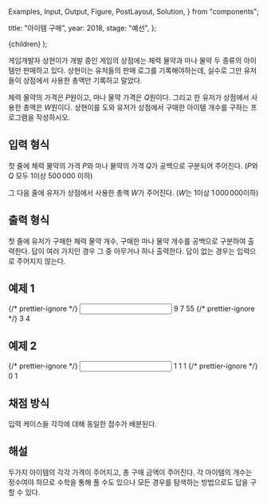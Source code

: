   Examples,
  Input,
  Output,
  Figure,
  PostLayout,
  Solution,
} from "components";

  title: "아이템 구매",
  year: 2018,
  stage: "예선",
};

  <PostLayout meta={meta}>{children}</PostLayout>
);

게임개발자 상현이가 개발 중인 게임의 상점에는 체력 물약과 마나 물약 두 종류의 아이템만 판매하고 있다. 상현이는 유저들의 판매 로그를 기록해야하는데, 실수로 그만 유저들이 상점에서 사용한 총액만 기록하고 말았다.

체력 물약의 가격은 $P$원이고, 마나 물약 가격은 $Q$원이다. 그리고 한 유저가 상점에서 사용한 총액은 $W$원이다. 상현이를 도와 유저가 상점에서 구매한 아이템 개수를 구하는 프로그램을 작성하시오.

## 입력 형식

첫 줄에 체력 물약의 가격 $P$와 마나 물약의 가격 $Q$가 공백으로 구분되어 주어진다. ($P$와 $Q$ 모두 $1$이상 $500\,000$ 이하)

그 다음 줄에 유저가 상점에서 사용한 총액 $W$가 주어진다. ($W$는 $1$이상 $1\,000\,000$이하)

## 출력 형식

첫 줄에 유저가 구매한 체력 물약 개수, 구매한 마나 물약 개수를 공백으로 구분하여 출력한다. 답이 여러 가지인 경우 그 중 아무거나 하나 출력한다. 답이 없는 경우는 입력으로 주어지지 않는다.

## 예제 1

<Examples>
  {/* prettier-ignore */}
  <Input>
9 7 55
  </Input>
  {/* prettier-ignore */}
  <Output>
3 4
  </Output>
</Examples>

## 예제 2

<Examples>
  {/* prettier-ignore */}
  <Input>
1 1 1
  </Input>
  {/* prettier-ignore */}
  <Output>
0 1
  </Output>
</Examples>

## 채점 방식

입력 케이스들 각각에 대해 동일한 점수가 배분된다.

## 해설

<Solution>
  두가지 아이템의 각각 가격이 주어지고, 총 구매 금액이 주어진다. 각 아이템의
  개수는 정수여야 하므로 수학을 통해 풀 수도 있으나 모든 경우를 탐색하는
  방법으로도 답을 구할 수 있다.
</Solution>
